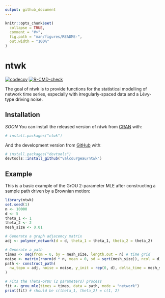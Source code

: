 ```yaml
---
output: github_document
---
```


<!-- README.md is generated from README.Rmd. Please edit that file -->

```r
knitr::opts_chunk$set(
  collapse = TRUE,
  comment = "#>",
  fig.path = "man/figures/README-",
  out.width = "100%"
)
```

# ntwk

<!-- badges: start -->
[![codecov](https://codecov.io/gh/valcourgeau/ntwk/branch/main/graph/badge.svg?token=4MEZZBRBML)](https://codecov.io/gh/valcourgeau/ntwk)
[![R-CMD-check](https://github.com/valcourgeau/ntwk/workflows/R-CMD-check/badge.svg)](https://github.com/valcourgeau/ntwk/actions)
<!-- badges: end -->

The goal of ntwk is to provide functions for the statistical modelling of network time series, especially with irregularly-spaced data and a Lévy-type driving noise.

## Installation

*SOON* You can install the released version of ntwk from [CRAN](https://CRAN.R-project.org) with:

``` r
# install.packages("ntwk")
```

And the development version from [GitHub](https://github.com/valcourgeau/ntwk) with:

``` r
# install.packages("devtools")
devtools::install_github("valcourgeau/ntwk")
```
## Example

This is a basic example of the GrOU 2-parameter MLE after constructing a sample path driven
by a Brownian motion:

```r
library(ntwk)
set.seed(1)
n <- 10000
d <- 5
theta_1 <- 1
theta_2 <- 2
mesh_size <- 0.01

# Generate a graph adjacency matrix
adj <- polymer_network(d = d, theta_1 = theta_1, theta_2 = theta_2)

# Generate a path
times <- seq(from = 0, by = mesh_size, length.out = n) # time grid
noise <- matrix(rnorm(d * n, mean = 0, sd = sqrt(mesh_size)), ncol = d)
path <- construct_path(
  nw_topo = adj, noise = noise, y_init = rep(0, d), delta_time = mesh_size
)

# Fits the Theta-GrOU (2 parameters) process
fit <- grou_mle(times = times, data = path, mode = "network")
print(fit) # should be c(theta_1, theta_2) = c(1, 2)
```
